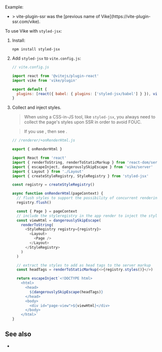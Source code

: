 
<CommunityNote url="https://github.com/vercel/styled-jsx" />

Example:
 - <Example timestamp="2023.07" repo="jeremypress/vite-ssr-styled-jsx" />
   > vite-plugin-ssr was the [previous name of Vike](https://vite-plugin-ssr.com/vike).

To use Vike with `styled-jsx`:

1. Install:

   ```shell
   npm install styled-jsx
   ```

2. Add `styled-jsx` to `vite.config.js`:

   ```js
   // vite.config.js

   import react from '@vitejs/plugin-react'
   import vike from 'vike/plugin'

   export default {
     plugins: [react({ babel: { plugins: ['styled-jsx/babel'] } }), vike()]
   }
   ```

3. Collect and inject styles.
   > When using a CSS-in-JS tool, like `styled-jsx`, you always need to collect the page's styles upon SSR in order <Link href="/css-in-js">to avoid FOUC</Link>.

   > If you use <UiFrameworkExtension name />, then see <Link href="/css-in-js" doNotInferSectionTitle />.

   ```js
   // /renderer/+onRenderHtml.js

   export { onRenderHtml }

   import React from 'react'
   import { renderToString, renderToStaticMarkup } from 'react-dom/server'
   import { escapeInject, dangerouslySkipEscape } from 'vike/server'
   import { Layout } from './Layout'
   import { createStyleRegistry, StyleRegistry } from 'styled-jsx'

   const registry = createStyleRegistry()

   async function onRenderHtml(pageContext) {
     // flush styles to support the possibility of concurrent rendering
     registry.flush()

     const { Page } = pageContext
     // include the styleregistry in the app render to inject the styles
     const viewHtml = dangerouslySkipEscape(
       renderToString(
         <StyleRegistry registry={registry}>
           <Layout>
             <Page />
           </Layout>
         </StyleRegistry>
       )
     )

     // extract the styles to add as head tags to the server markup
     const headTags = renderToStaticMarkup(<>{registry.styles()}</>)

     return escapeInject`<!DOCTYPE html>
       <html>
         <head>
           ${dangerouslySkipEscape(headTags)}
         </head>
         <body>
           <div id="page-view">${viewHtml}</div>
         </body>
       </html>`
   }
   ```

## See also

- <Link href="/css-in-js" doNotInferSectionTitle />
